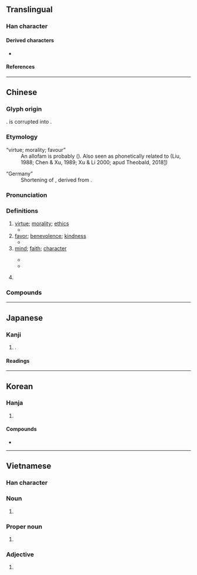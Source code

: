 {{also|徳|惪}}
{{character info}}
==Translingual==
{{stroke order|strokes=15}}

===Han character===
{{Han char|rn=60|rad=彳|as=12|sn=15|four=24236|canj=HOJWP|ids=⿰彳𢛳}}

====Derived characters====
* {{l|mul|[[𪢝]], [[𥌩]], [[𮕏]]}}

====References====
{{Han ref|kx=0371.080|dkj=10243|dj=0698.040|hdz=20841.170|uh=5FB7}}

----

==Chinese==
{{zh-forms|ss=⿱一心
|alt=徳,惪,悳,㥁,恴,㥀,㤫,𢛳,𢜖,𢠀,𢤊,𨗌,𨗤}}

===Glyph origin===
{{Han etym}}
{{Han compound|ls=psc|彳|惪|c1=s|c2=p|t1=road|t2=virtue}}. {{zh-l|惪}} is corrupted into {{zh-l|𢛳}}.

===Etymology===
; “virtue; morality; favour”
: An allofam is probably {{och-l|直|straight; right}} ({{zh-ref|Schuessler, 2007}}). Also seen as phonetically related to {{och-l|得|to obtain}} (Liu, 1988; Chen & Xu, 1989; Xu & Li 2000; apud Theobald, 2018[http://www.chinaknowledge.de/History/Zhou/zhou-philosophy.html])

; “Germany”
: Shortening of {{zh-l|德意志}}, derived from {{der|zh|de|Deutsch}}.

===Pronunciation===
{{zh-pron
|m=dé
|m-s=
|c=dak1
|c-t=ak2
|g=
|h=pfs=tet
|j=dieh4
|mb=
|md=dáik
|mn=qz,jj:tiak/tw,xm,zz:tek
|mn-t=dêg4
|w=4teq
|x=
|mc=y
|oc=y
|cat=n,pn
}}

===Definitions===
{{zh-hanzi}}

# [[virtue]]; [[morality]]; [[ethics]]
#* {{zh-x|德 之 不 脩，學 之 不 講。|The leaving '''virtue''' without proper cultivation, the not thoroughly discussing what is learned.|ref=Lunyu}}
# [[favor]]; [[benevolence]]; [[kindness]]
#* {{zh-x|以 直 報 怨，以 德 報 德。|Recompense injury with justice, and recompense '''kindness''' with '''kindness'''.|ref=Lunyu}}
# [[mind]]; [[faith]]; [[character]]
#: {{zh-x|一心一德|of one heart and one '''mind'''}}
#* {{zh-x|桀 德，惟 乃 弗 作 往 任，是 惟 暴-德 罔 後。|{{w|Jie of Xia|Jie}}'s '''character''' was such that he did not follow precedents in making appointments, and therefore his '''character''' was violent and ruined the future [of his kingdom].|ref=Shujing}}
#* {{zh-x|子 為 政，焉 用 殺？子 欲 善，而 民 善 矣。君子 之 德 風，小人 之 德 草。草-上 之 風，必 偃。|Sir, when governing, why use killing? When you strive for goodness, people will be good. The nobles' '''character''' is like the wind; the commoners' '''character''' is like grass. When the wind blows over the grass, it'll surely bend.|ref=Analects}}
# {{zh-short|德意志|[[Germany]]}}
#: {{zh-x|德語|'''German''' language}}
#: {{zh-x|德 美 關係|'''Germany'''-United States relations}}
#: {{zh-x|德 蘇 條約|{{w|Molotov–Ribbentrop Pact|'''Nazi'''–Soviet Pact}}}}

===Compounds===
{{zh-der|德昂族|德才兼備|德操|德高望重|德國|德化|德謨克拉西|德望|德行|德性|德意志|德語|德育|德川|德澤|德政|德治|歌德|美德|缺德|道德|一德|一德一心|一心一德|三從四德|三德|三達德|不德|不道德|世德|二三其德|五德|仁德|仁義道德|令德|以德報德|以德報怨|以德懷遠|以德服人|以怨報德|伊利亞德|何德何能|佛洛伊德|侔德|侔德覆載|俊德|保德縣|倫理道德|先德|克羅德|內德|全德|八功德水|八德|公德|公德心|再生之德|凶德|利雅德|功微德薄|功德|功德圓滿|功德無量|功高德重|加德滿都|包爾德樂|厚德|厚德載物|厚德載福|口德|古德|同德|同德同心|同心同德|名微德薄|否德|品德|品高德重|哈德門|哥德式|四德|四德三從|固有道德|國民道德|地醜德齊|坤德|報德|大德|大恩大德|大賢大德|天德|天月二德|失德|奧德賽|女德|好生之德|威德兼施|婦德|孔德|孟德斯鳩|孟德爾頌|安達西德|宣德|宣德鑪|導德齊禮|小德|峻德|崇德|崇德報功|巴斯德|布德|布德施仁|布德施惠|布德爾|布拉曼德|希斯亞德|帝德|常德縣|年德並高|年高德劭|度德量力|康德|康德主義|康德黎|廣德|廣德從橋|龐德|龐德公|龐德比丹|建德|德以報怨|德佛亞克|德先生|德劭年高|德劭譽隆|德勝頭迴|德厚|德厚流光|德國模式|德國狼犬|德國麻疹|德垂後裔|德基水庫|德士|德宇|德容兩全|德容兼備|德容言功|德尊望重|德川幕府|德州|德布西|德干高原|德廣|德律風|德惠|德懋棠蔭|德拉瓦河|德政碑|德文|德業長昭|德流子孫|德深望重|德淺行薄|德潤傭書|德爾班|德目|德碩年高|德禽|德色|德蕾莎|德薄才疏|德薄能鮮|德言容功|德言工貌|德譽|德配|德里|德門|德隆望尊|德隆望重|德音|德音莫違|德風|德高年劭|德黑蘭|恩德|悖德|愆德|愛人以德|愛德華島|愛德華湖|感德|感恩戴德|感恩荷德|慚德|懷德海|懷德畏威|懷才抱德|懷材抱德|懿德|成德|才德兼備|才疏德薄|才輕德薄|承德縣|拉德|拜爾德|振民育德|損德|損陰壞德|擇德以配|敗名失德|敗德|文德|文德武功|新德里|施仁布德|施恩布德|旌德|明德|明德惟馨|明德慎罰|明德止善|明德茶|景德鎮|有德|材輕德薄|東德|查德|樹德務滋|歌功頌德|正德|武德|民德|沒德行|法德利|浮士德|浴德|海德公園|海德堡|涼德|淑德|清德宗|滔德|潘乃德|潛德|澡身浴德|火德|火德星君|為德不卒|舞德|王爾德|玩人喪德|畏威懷德|皮蘭德羅|盛德不泯|盛德遺範|知德|福德|福德正神|福德粥|私德|種德|稱功頌德|穆罕默德|積德|積德累仁|積德累功|穢德|立德|紀德|累德|缺德鬼|羅德西亞|耀德|耆儒碩德|耆年碩德|耆德|聖女貞德|聖德懿行|聖德田|至德|舊德|舍德主義|茂德|蘇德曼|行好積德|術德兼修|表德|西德|見德思齊|貞德|負德|貴德|賢德|赫德|路德教派|路德會|進德|進德修業|道德哲學|道德教育|道德發展|道德真經|道德真言|道德經|道德觀|道高德隆|達德|酒德|酒德頌|醉酒飽德|醫德|陰德|陳納德|陽德|隆德|隆恩盛德|離心離德|韓德爾|韓德生|順德|額爾德尼|顯德|飽德|馬德堡|馬德里|高才大德|鬻德|齒德俱增|無德|阿諾德|斯里賈亞瓦德納普拉科特|劉德莊|郭勒木德|德國骨科|德茂|弟茂德|德不孤，必有鄰|德陽|庫德|德保|提康德羅加|桑德斯|英德|寧德|德智體群美|德智體美勞|德累斯頓|馬德堡半球|馬格德堡半球|馬格德堡|德克薩斯|德彪西|德意志聯邦共和國|薩德|曼德拉|亨德爾|道德綁架|道德制高點|道德高地|道德警察|路德|多特蒙德|斯德哥爾摩|斯德哥爾摩綜合症|斯德哥爾摩症候群|斯德哥爾摩綜合徵|愛德華王子島|愛德華王子縣|皮蘭德婁|弗洛伊德|佛洛依德|弗洛依德|德薩斯|德才|平克·弗洛伊德|平克·弗洛依德|平克·佛洛伊德|平克·佛洛依德|德賊}}

----

==Japanese==
{{ja-kanji forms|徳|德}}

===Kanji===
{{ja-kanji|grade=|rs=彳12|shin=徳}}

# {{ja-kyujitai spelling of|徳}}.

====Readings====
{{ja-readings
|on=とく
|kun=おしえ
}}

----

==Korean==

===Hanja===
{{ko-hanja|덕|덕}}

# {{hanja form of|덕|[[benevolence]]; [[virtue]]}}

====Compounds====
* {{ko-l|미덕|[[virtue]]|美德}}

----

==Vietnamese==

===Han character===
{{vi-readings|reading=đức|rs=彳12}}

===Noun===
{{vi-noun|sc=Hani}}

# {{han tu form of|đức|[[virtue]]; [[righteousness]]}}

===Proper noun===
{{vi-proper noun|sc=Hani}}

# {{han tu form of|Đức|[[Germany]]}}

===Adjective===
{{vi-adj|sc=Hani}}

# {{han tu form of|Đức|[[German]]}}